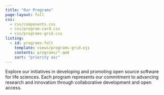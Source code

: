 ```yaml
---
title: "Our Programs"
page-layout: full
css:
  - css/components.css
  - css/program-card.css
  - css/programs-grid.css
listing:
  - id: programs-full
    template: views/programs-grid.ejs
    contents: programs/*.qmd
    sort: "priority asc"
---
```



Explore our initiatives in developing and promoting open source software for life sciences. Each program represents our commitment to advancing research and innovation through collaborative development and open access.

:::{#programs-full}
:::

